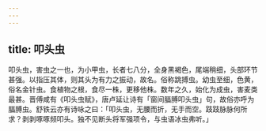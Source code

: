 ```yaml
---
---
---
```

title: 叩头虫
---



叩头虫，害虫之一也，为小甲虫，长者七八分，全身黑褐色，尾端稍细，头部环节甚强。以指压其体，则其头为有力之振动，故名。俗称跳搏虫。幼虫至细，色黄，俗名金针虫。食植物之根，食尽一株，更移他株。数年之久，始化为成虫，害麦类最甚。晋傅咸有《叩头虫赋》，唐卢延让诗有「窗间腷膊叩头虫」句，故俗亦呼为腷膊虫。舒铁云亦有诗咏之曰：「叩头虫，无腰而折，无手而空。跂跂脉脉何所求？剥剥啄啄频叩头。独不见断头将军强项令，与虫语冰虫弗听。」